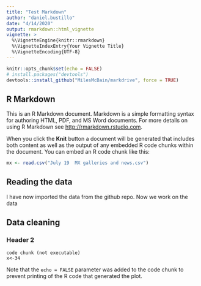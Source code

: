 ```yaml
---
title: "Test Markdown"
author: "daniel.bustillo"
date: "4/14/2020"
output: rmarkdown::html_vignette
vignette: >
  %\VignetteEngine{knitr::rmarkdown}
  %\VignetteIndexEntry{Your Vignette Title}
  %\VignetteEncoding{UTF-8}
---
```


```r
knitr::opts_chunk$set(echo = FALSE)
# install.packages("devtools")
devtools::install_github("MilesMcBain/markdrive", force = TRUE)

```

## R Markdown

This is an R Markdown document. Markdown is a simple formatting syntax for authoring HTML, PDF, and MS Word documents. For more details on using R Markdown see <http://rmarkdown.rstudio.com>.

When you click the **Knit** button a document will be generated that includes both content as well as the output of any embedded R code chunks within the document. You can embed an R code chunk like this:

```r
mx <- read.csv("July 19  MX galleries and news.csv")
```

## Reading the data
I have now imported the data from the github repo. Now we work on the data  

## Data cleaning

### Header 2
`code chunk (not executable)`  
`x<-34`

Note that the `echo = FALSE` parameter was added to the code chunk to prevent printing of the R code that generated the plot.
